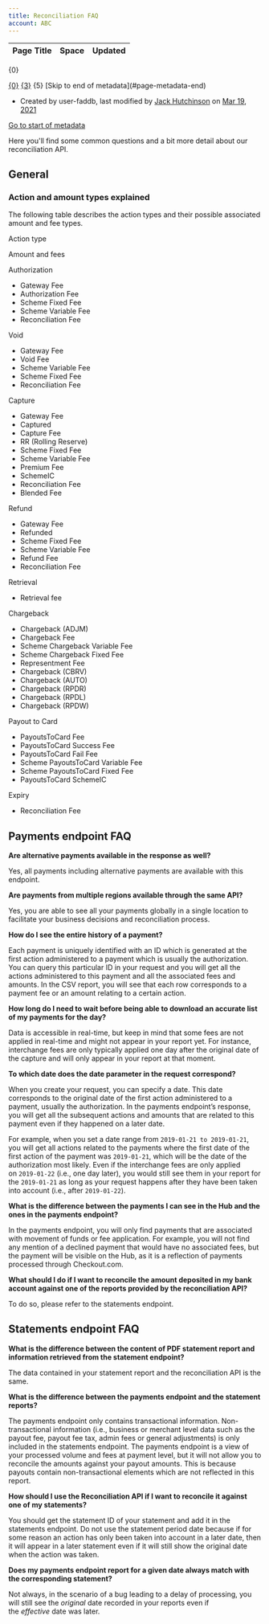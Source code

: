 ```yaml
---
title: Reconciliation FAQ
account: ABC
---
```


<table class="aui"> <thead> <tr class="header"> <th class="search-result-title">Page Title</th> <th class="search-result-space">Space</th> <th class="search-result-date">Updated</th> </tr> </thead> </table> <p class="search-result-count">{0}</p> <tr class="search-result"> <td class="search-result-title"><a href="{1}" class="content-type-{2}"><span>{0}</span></a></td> <td class="search-result-space"><a class="space" href="/display/{4}/" title="{3}">{3}</a></td> <td class="search-result-date"><span class="date" title="{6}">{5}</span></td> </tr> [Skip to end of metadata](#page-metadata-end)

*   Created by user-faddb, last modified by [Jack Hutchinson](    /display/~jack.hutchinson
    ) on [Mar 19, 2021](/pages/diffpagesbyversion.action?pageId=2785486&selectedPageVersions=4&selectedPageVersions=5 "Show changes")

[Go to start of metadata](#page-metadata-start)

Here you'll find some common questions and a bit more detail about our reconciliation API.

General
-------

### Action and amount types explained

The following table describes the action types and their possible associated amount and fee types.

Action type

Amount and fees

Authorization

*   Gateway Fee
*   Authorization Fee
*   Scheme Fixed Fee
*   Scheme Variable Fee
*   Reconciliation Fee

Void

*   Gateway Fee
*   Void Fee
*   Scheme Variable Fee
*   Scheme Fixed Fee
*   Reconciliation Fee

Capture

*   Gateway Fee
*   Captured
*   Capture Fee
*   RR (Rolling Reserve)
*   Scheme Fixed Fee
*   Scheme Variable Fee
*   Premium Fee
*   SchemeIC
*   Reconciliation Fee
*   Blended Fee

Refund

*   Gateway Fee
*   Refunded
*   Scheme Fixed Fee
*   Scheme Variable Fee
*   Refund Fee
*   Reconciliation Fee

Retrieval

*   Retrieval fee

Chargeback

*   Chargeback (ADJM)
*   Chargeback Fee
*   Scheme Chargeback Variable Fee
*   Scheme Chargeback Fixed Fee
*   Representment Fee
*   Chargeback (CBRV)
*   Chargeback (AUTO)
*   Chargeback (RPDR)
*   Chargeback (RPDL)
*   Chargeback (RPDW)

Payout to Card

*   PayoutsToCard Fee
*   PayoutsToCard Success Fee
*   PayoutsToCard Fail Fee
*   Scheme PayoutsToCard Variable Fee
*   Scheme PayoutsToCard Fixed Fee
*   PayoutsToCard SchemeIC

Expiry

*   Reconciliation Fee

Payments endpoint FAQ
---------------------

**Are alternative payments available in the response as well?** 

Yes, all payments including alternative payments are available with this endpoint.

**Are payments from multiple regions available through the same API?**

Yes, you are able to see all your payments globally in a single location to facilitate your business decisions and reconciliation process.

**How do I see the entire history of a payment?**

Each payment is uniquely identified with an ID which is generated at the first action administered to a payment which is usually the authorization. You can query this particular ID in your request and you will get all the actions administered to this payment and all the associated fees and amounts. In the CSV report, you will see that each row corresponds to a payment fee or an amount relating to a certain action.

**How long do I need to wait before being able to download an accurate list of my payments for the day?**

Data is accessible in real-time, but keep in mind that some fees are not applied in real-time and might not appear in your report yet. For instance, interchange fees are only typically applied one day after the original date of the capture and will only appear in your report at that moment.

**To which date does the date parameter in the request correspond?**

When you create your request, you can specify a date. This date corresponds to the original date of the first action administered to a payment, usually the authorization. In the payments endpoint’s response, you will get all the subsequent actions and amounts that are related to this payment even if they happened on a later date. 

For example, when you set a date range from `2019-01-21 to 2019-01-21`, you will get all actions related to the payments where the first date of the first action of the payment was `2019-01-21`, which will be the date of the authorization most likely. Even if the interchange fees are only applied on `2019-01-22` (i.e., one day later), you would still see them in your report for the `2019-01-21` as long as your request happens after they have been taken into account (i.e., after `2019-01-22`).

**What is the difference between the payments I can see in the Hub and the ones in the payments endpoint?**

In the payments endpoint, you will only find payments that are associated with movement of funds or fee application. For example, you will not find any mention of a declined payment that would have no associated fees, but the payment will be visible on the Hub, as it is a reflection of payments processed through Checkout.com.

**What should I do if I want to reconcile the amount deposited in my bank account against one of the reports provided by the reconciliation API?**

To do so, please refer to the statements endpoint.

Statements endpoint FAQ
-----------------------

**What is the difference between the content of PDF statement report and information retrieved from the statement endpoint?**

The data contained in your statement report and the reconciliation API is the same.

**What is the difference between the payments endpoint and the statement reports?**

The payments endpoint only contains transactional information. Non-transactional information (i.e., business or merchant level data such as the payout fee, payout fee tax, admin fees or general adjustments) is only included in the statements endpoint. The payments endpoint is a view of your processed volume and fees at payment level, but it will not allow you to reconcile the amounts against your payout amounts. This is because payouts contain non-transactional elements which are not reflected in this report.

**How should I use the Reconciliation API if I want to reconcile it against one of my statements?**

You should get the statement ID of your statement and add it in the statements endpoint. Do not use the statement period date because if for some reason an action has only been taken into account in a later date, then it will appear in a later statement even if it will still show the original date when the action was taken. 

**Does my payments endpoint report for a given date always match with the corresponding statement?**

Not always, in the scenario of a bug leading to a delay of processing, you will still see the _original_ date recorded in your reports even if the _effective_ date was later.
